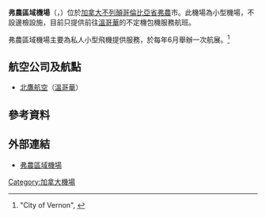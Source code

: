{{Infobox Airport |
  airport_name = 弗農區域機場<br />{{lang|en|Vernon Regional Airport}} |
  photo = |
  type = 商業<br />地區性<br />民航 |
  run by = 弗農區域機場公司<br />{{lang|en|Vernon Regional Airport Corporation}}  |
  city = [[弗農|弗農]], [[英屬哥倫比亞省|英屬哥倫比亞省]] |
  elevation = 1,140呎（347米） |
  coordinates={{coord|50|14|46|N|119|19|51|W|type:airport}}|
  IATA = YVE |
  ICAO = CYVE |
  runway1_heading = 05/23 |
  runway1_feet = 3,517 |
  runway1_meter = 1,072 |
  runway1_surface = 瀝青鋪成|
  stat_year = 2007年 |<ref name="move">[http://www.tc.gc.ca/pol/EN/Report/TP577/pdf/TP577_07.pdf Aircraft Movement Statistics: NAV CANADA Towers and Flight Service Stations: Annual Report 2007] {{webarchive|url=https://web.archive.org/web/20090213121245/http://www.tc.gc.ca/pol/EN/Report/TP577/pdf/TP577_07.pdf |date=2009-02-13 }}</ref> |
}}

'''弗農區域機場'''（{{lang-en|Vernon Regional Airport}}，{{airport codes|YVE|CYVE}}）位於[[加拿大|加拿大]][[不列顛哥倫比亞省|不列顛哥倫比亞省]][[弗農|弗農]]市。此機場為小型機場，不設邊檢設施，目前只提供前往[[溫哥華|溫哥華]]的不定機包機服務航班。

弗農區域機場主要為私人小型飛機提供服務，於每年6月舉辦一次航展。<ref>"City of Vernon", {{cite web |url=http://www.vernon.ca/services/airport/airshow/index.html |title=存档副本 |accessdate=2008-11-01 |deadurl=yes |archiveurl=https://web.archive.org/web/20081007154136/http://www.vernon.ca/services/airport/airshow/index.html |archivedate=2008-10-07 }}</ref>

==航空公司及航點==
*[[北鷹航空|北鷹航空]]（[[溫哥華|溫哥華]]）

==參考資料==
<div class="references-small">
<references />
</div>

==外部連結==
* [http://www.vernon.ca/services/airport/index.html 弗農區域機場] {{Wayback|url=http://www.vernon.ca/services/airport/index.html |date=20081001222423 }} {{en icon}}



[[Category:加拿大機場|Category:加拿大機場]]